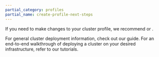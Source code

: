```yaml
---
partial_category: profiles
partial_name: create-profile-next-steps
---
```


If you need to make changes to your cluster profile, we recommend <VersionedLink text="creating a new cluster profile version" url="/profiles/cluster-profiles/modify-cluster-profiles/version-cluster-profile/" />
or <VersionedLink text="updating your cluster profile" url="/profiles/cluster-profiles/modify-cluster-profiles/update-cluster-profile/" />.

For general cluster deployment information, check out our
<VersionedLink text="Clusters" url="/clusters/" /> guide. For an
end-to-end walkthrough of deploying a cluster on your desired infrastructure, refer to our
<VersionedLink text="Getting Started" url="/tutorials/getting-started/palette" /> tutorials.